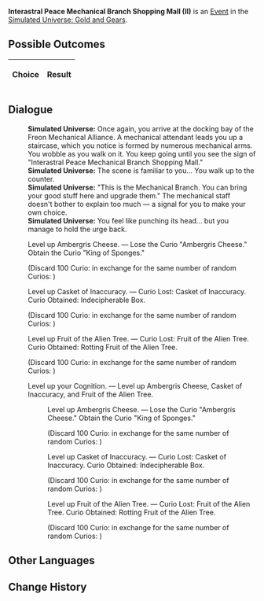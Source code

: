 {{Simulated Universe Event Infobox
|title         = Interastral Peace Mechanical Branch Shopping Mall (II)
|image         = Random Event Bond.png
|type          =
|domains_su    = <<DOMAINS_SU>>
|domains_ext   = <<DOMAINS_EXT>>
|domains_swarm = <<DOMAINS_SWARM>>
|domains_gng   = <<DOMAINS_GNG>>
|requirements  =
|prev          = {{tx}}
|next          = {{tx}}
|indexRewards  =
|characters    =
}}
'''Interastral Peace Mechanical Branch Shopping Mall (II)''' is an [[Simulated Universe/Events|Event]] in the [[Simulated Universe: Gold and Gears]].

==Possible Outcomes==
{| class="article-table"
!Choice
!Result

|}

<!--
==Gameplay Notes==

-->
==Dialogue==
{{Dialogue Start}}
:'''Simulated Universe:''' Once again, you arrive at the docking bay of the Freon Mechanical Alliance. A mechanical attendant leads you up a staircase, which you notice is formed by numerous mechanical arms. You wobble as you walk on it. You keep going until you see the sign of "Interastral Peace Mechanical Branch Shopping Mall."
:'''Simulated Universe:''' The scene is familiar to you... You walk up to the counter.
:'''Simulated Universe:''' "This is the Mechanical Branch. You can bring your good stuff here and upgrade them." The mechanical staff doesn't bother to explain too much &mdash; a signal for you to make your own choice.
:'''Simulated Universe:''' You feel like punching its head... but you manage to hold the urge back.
:{{DIcon|Star}} Level up Ambergris Cheese. &mdash; Lose the Curio "Ambergris Cheese." Obtain the Curio "King of Sponges."
:;(Discard 100 Curio<nowiki>:</nowiki> {{Item|Ambergris Cheese|20|type=Curio|link=Simulated_Universe/Curio#Ambergris_Cheese}} in exchange for the same number of random Curios<nowiki>:</nowiki> {{tx}}<!--ID: 31207-->)
:{{DIcon|Star}} Level up Casket of Inaccuracy. &mdash; Curio Lost: Casket of Inaccuracy. Curio Obtained: Indecipherable Box.
:;(Discard 100 Curio<nowiki>:</nowiki> {{Item|Casket of Inaccuracy|20|type=Curio|link=Simulated_Universe/Curio#Casket_of_Inaccuracy}} in exchange for the same number of random Curios<nowiki>:</nowiki> {{tx}}<!--ID: 31205-->)
:{{DIcon|Star}} Level up Fruit of the Alien Tree. &mdash; Curio Lost: Fruit of the Alien Tree. Curio Obtained: Rotting Fruit of the Alien Tree.
:;(Discard 100 Curio<nowiki>:</nowiki> {{Item|Fruit of the Alien Tree|20|type=Curio|link=Simulated_Universe/Curio#Fruit_of_the_Alien_Tree}} in exchange for the same number of random Curios<nowiki>:</nowiki> {{tx}}<!--ID: 31206-->)
:{{DIcon|Star}} Level up your Cognition. &mdash; Level up Ambergris Cheese, Casket of Inaccuracy, and Fruit of the Alien Tree.
::{{DIcon|Star}} Level up Ambergris Cheese. &mdash; Lose the Curio "Ambergris Cheese." Obtain the Curio "King of Sponges."
::;(Discard 100 Curio<nowiki>:</nowiki> {{Item|Ambergris Cheese|20|type=Curio|link=Simulated_Universe/Curio#Ambergris_Cheese}} in exchange for the same number of random Curios<nowiki>:</nowiki> {{tx}}<!--ID: 31207-->)
::{{DIcon|Star}} Level up Casket of Inaccuracy. &mdash; Curio Lost: Casket of Inaccuracy. Curio Obtained: Indecipherable Box.
::;(Discard 100 Curio<nowiki>:</nowiki> {{Item|Casket of Inaccuracy|20|type=Curio|link=Simulated_Universe/Curio#Casket_of_Inaccuracy}} in exchange for the same number of random Curios<nowiki>:</nowiki> {{tx}}<!--ID: 31205-->)
::{{DIcon|Star}} Level up Fruit of the Alien Tree. &mdash; Curio Lost: Fruit of the Alien Tree. Curio Obtained: Rotting Fruit of the Alien Tree.
::;(Discard 100 Curio<nowiki>:</nowiki> {{Item|Fruit of the Alien Tree|20|type=Curio|link=Simulated_Universe/Curio#Fruit_of_the_Alien_Tree}} in exchange for the same number of random Curios<nowiki>:</nowiki> {{tx}}<!--ID: 31206-->)
{{Dialogue End}}

==Other Languages==
{{Other Languages
|zhs   = 星际和平机械分部商城（其二）
|zht   = 星際和平機械分部商城（其二）
|ja    = スターピースショッピングセンター・機械支部（その2）
|ko    = 스타피스 기계 지점 상점 (2)
|es    = Centro comercial mecánico de la Paz Interastral (II)
|fr    = Centre commerciale mécanique de la Paix Interastrale (II)
|ru    = Торговый дом Механического филиала Межзвёздного мира II
|th    = ห้างจักรกลสันติภาพแห่งดวงดาวสาขาย่อย (2)
|vi    = Cửa Hàng Chi Nhánh Máy Móc Hành Tinh Hòa Bình 2
|de    = Interastrales Friedens-Einkaufszentrum – Mechanische Filiale (Teil 2)
|id    = Mall Interastral Peace Cabang Mekanik (2)
|pt    = Shopping da Filial Mecânica da Paz Interastral (II)
}}

==Change History==
{{Change History|1.0}}
